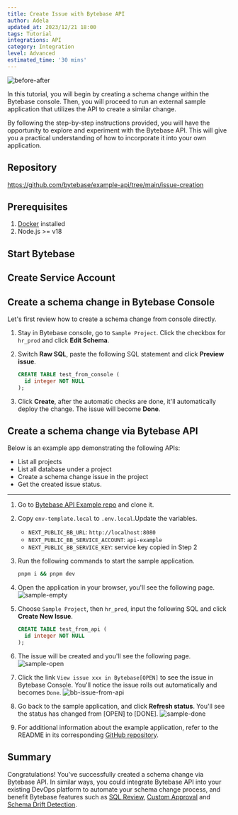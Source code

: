 ```yaml
---
title: Create Issue with Bytebase API
author: Adela
updated_at: 2023/12/21 18:00
tags: Tutorial
integrations: API
category: Integration
level: Advanced
estimated_time: '30 mins'
---
```



<ApiPreface />

![before-after](/content/docs/tutorials/api-issue/before-after.webp)

In this tutorial, you will begin by creating a schema change within the Bytebase console. Then, you will proceed to run an external sample application that utilizes the API to create a similar change.

By following the step-by-step instructions provided, you will have the opportunity to explore and experiment with the Bytebase API. This will give you a practical understanding of how to incorporate it into your own application.

## Repository

https://github.com/bytebase/example-api/tree/main/issue-creation

## Prerequisites

1. [Docker](https://www.docker.com/) installed
2. Node.js >= v18

## Start Bytebase

<StartBytebase />

## Create Service Account

<CreateServiceAccount />

## Create a schema change in Bytebase Console

Let's first review how to create a schema change from console directly.

1. Stay in Bytebase console, go to `Sample Project`. Click the checkbox for `hr_prod` and click **Edit Schema**.

1. Switch **Raw SQL**, paste the following SQL statement and click **Preview issue**.

   ```sql
   CREATE TABLE test_from_console (
     id integer NOT NULL
   );
   ```

1. Click **Create**, after the automatic checks are done, it'll automatically deploy the change. The issue will become **Done**.

## Create a schema change via Bytebase API

Below is an example app demonstrating the following APIs:

- List all projects
- List all database under a project
- Create a schema change issue in the project
- Get the created issue status.

---

1. Go to [Bytebase API Example
   repo](https://github.com/bytebase/example-api) and clone it.

1. Copy `env-template.local` to `.env.local`.Update the variables.

   - `NEXT_PUBLIC_BB_URL`: `http://localhost:8080`
   - `NEXT_PUBLIC_BB_SERVICE_ACCOUNT`: `api-example`
   - `NEXT_PUBLIC_BB_SERVICE_KEY`: service key copied in Step 2

1. Run the following commands to start the sample application.

   ```bash
   pnpm i && pnpm dev
   ```

1. Open the application in your browser, you'll see the following page.
   ![sample-empty](/content/docs/tutorials/api-issue/sample-empty.webp)

1. Choose `Sample Project`, then `hr_prod`, input the following SQL and click **Create New Issue**.

   ```sql
   CREATE TABLE test_from_api (
     id integer NOT NULL
   );
   ```

1. The issue will be created and you'll see the following page.
   ![sample-open](/content/docs/tutorials/api-issue/sample-open.webp)

1. Click the link `View issue xxx in Bytebase[OPEN]` to see the issue in Bytebase Console. You'll notice the issue rolls out automatically and becomes `Done`.
   ![bb-issue-from-api](/content/docs/tutorials/api-issue/bb-issue-from-api.webp)

1. Go back to the sample application, and click **Refresh status**. You'll see the status has changed from [OPEN] to [DONE].
   ![sample-done](/content/docs/tutorials/api-issue/sample-done.webp)

1. For additional information about the example application, refer to the README in its corresponding [GitHub repository](https://github.com/bytebase/example-api/).

## Summary

Congratulations! You've successfully created a schema change via Bytebase API. In similar ways, you could integrate Bytebase API into your existing DevOps platform to automate your schema change process, and benefit Bytebase features such as [SQL Review](/sql-review/overview/), [Custom Approval](/administration/custom-approval/) and [Schema Drift Detection](/change-database/drift-detection/).
